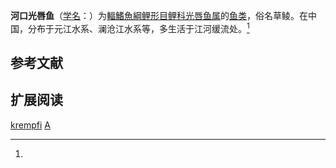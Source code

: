 {{Speciesbox
| name = 河口光唇鱼
| status = 
| status_system = 
| image = 
| genus = Acrossocheilus
| species = krempfi
| authority = Pellegrin et Chevey, 1934<ref name='id5919'>{{cite web| url =http://www.bioinfo.cn/db05/BjdwSpecies.php?action=view&id=5919| title =河口光唇鱼| work =中国动物物种编目数据库| publisher =中国科学院微生物研究所| author =中国科学院动物研究所| accessdate =2009-04-11| deadurl =yes| archiveurl =https://web.archive.org/web/20160305040653/http://www.bioinfo.cn/db05/BjdwSpecies.php?action=view&id=5919| archivedate =2016-03-05}}</ref>
}}

'''河口光唇鱼'''（[[学名|学名]]：{{lang|la|''Acrossocheilus krempfi''}}）为[[輻鰭魚綱|輻鰭魚綱]][[鲤形目|鲤形目]][[鲤科|鲤科]][[光唇鱼属|光唇鱼属]]的[[鱼类|鱼类]]，俗名草鲮。在中国，分布于元江水系、澜沧江水系等，多生活于江河缓流处。<ref name='id5919'/>

== 参考文献 ==
{{reflist}}

== 扩展阅读 ==
{{refbegin}}
{{wikispecies-inline|Acrossocheilus krempfi|河口光唇鱼}}
{{refend}}
{{Taxonbar|from=Q3759778}}

[[Category:光唇鱼属|krempfi]]
[[Category:1934年描述的魚類|A]]


{{鯉形目小作品}}